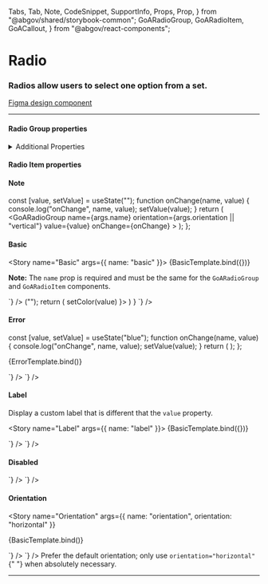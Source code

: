   Tabs,
  Tab,
  Note,
  CodeSnippet,
  SupportInfo,
  Props,
  Prop,
} from "@abgov/shared/storybook-common";
  GoARadioGroup,
  GoARadioItem,
  GoACallout,
} from "@abgov/react-components";

<Meta title="Components/Radio" />

# Radio

### Radios allow users to select one option from a set.

[Figma design component](https://www.figma.com/file/3pb2IK8s2QUqWieH79KdN7/%E2%9D%96-Components-%7C-DDI?node-id=7038%3A246448)

---

#### Radio Group properties

<Props showTabs={true}>
  <Prop
    name="name"
    type="string"
    required="true"
    description="Must match the name assigned to the children"
  />
  <Prop name="value" type="string" description="Value binding" />
  <Prop
    name="orientation"
    type="horizontal | vertical"
    defaultValue="vertical"
    description="Orientation of the radio items"
  />
  <Prop
    name="error"
    type="boolean"
    defaultValue="false"
    description="Set the component to an error state"
  />
  <Prop
    name="disabled"
    type="boolean"
    defaultValue="false"
    description="Set the component to disabled"
  />
  <Prop
    name="ariaLabel"
    type="string"
    description="Defines how the text will be translated for the screen reader. It not specified it will fall back to the name"
  />
  <Prop
    name="onChange"
    lang="react"
    type="(name: string, value: string) => void"
    description="onChange event"
  />
</Props>

<details>
  <summary>Additional Properties</summary>
  <Props showTabs={true}>
    <Prop
      name="mt"
      type="none | 3xs | 2xs | xs | s | m | l | xl | 2xl | 3xl | 4xl"
      defaultValue="none"
      description="Top margin"
    />
    <Prop
      name="mr"
      type="none | 3xs | 2xs | xs | s | m | l | xl | 2xl | 3xl | 4xl"
      defaultValue="none"
      description="Right margin"
    />
    <Prop
      name="mb"
      type="none | 3xs | 2xs | xs | s | m | l | xl | 2xl | 3xl | 4xl"
      defaultValue="none"
      description="Bottom margin"
    />
    <Prop
      name="ml"
      type="none | 3xs | 2xs | xs | s | m | l | xl | 2xl | 3xl | 4xl"
      defaultValue="none"
      description="Left margin"
    />
  </Props>
</details>

#### Radio Item properties

<Props showTabs={true}>
  <Prop
    name="value"
    type="string"
    required="true"
    description="Value of the item that will be returned when selected"
  />
  <Prop name="label" type="string" description="Text to show to the user" />
</Props>

#### Note

  const [value, setValue] = useState("");
  function onChange(name, value) {
    console.log("onChange", name, value);
    setValue(value);
  }
  return (
    <GoARadioGroup
      name={args.name}
      orientation={args.orientation || "vertical"}
      value={value}
      onChange={onChange}
    >
      <GoARadioItem label="Red" value="red" />
      <GoARadioItem label="Blue" value="blue" />
      <GoARadioItem label="Orange" value="orange" />
    </GoARadioGroup>
  );
};

#### Basic

<Story name="Basic" args={{ name: "basic" }}>
  {BasicTemplate.bind({})}
</Story>

**Note:** The `name` prop is required and must be the same for the `GoARadioGroup` and `GoARadioItem` components.

<Tabs>
  <Tab label="Web Component" hidden={true}>
    <CodeSnippet
      lang="html"
      code={`
        <goa-radio-group id="my-color" name="color" value="orange">
          <goa-radio-item value="red" />
          <goa-radio-item value="blue" />
          <goa-radio-item value="orange" />
        </goa-radio-group>
      `}
    />
    <CodeSnippet
      lang="js"
      code={`
        const el = document.findById("my-color");
        el.addEventListener("_change", (e) => {
          console.log(e.detail.name, e.detail.value);
        });
      `}
    />
  </Tab>
  <Tab label="Angular">
    <CodeSnippet
      lang="html"
      code={`
        <goa-radio-group name="color" goaValue [formControl]="reactiveFormCtrl" [value]="reactiveFormCtrl.value">
          <goa-radio-item value="red"></goa-radio-item>
          <goa-radio-item value="blue"></goa-radio-item>
          <goa-radio-item value="orange"></goa-radio-item>
        </goa-radio-group>
      `}
    />
    <CodeSnippet
      lang="ts"
      code={`
        export class MyComponent {
          reactiveFormCtrl = new FormControl();
        }
      `}
    />
  </Tab>
  <Tab label="React">
    <CodeSnippet
      lang="tsx"
      code={`
          const [color, setColor] = useState<string>("");
          return (
            <GoARadioGroup name="color" value={color} onChange={(_name, value) => setColor(value) }>
              <GoARadioItem value="red" />
              <GoARadioItem value="blue" />
              <GoARadioItem value="orange"/>
            </GoARadioGroup>
          )
        }
      `}
    />
  </Tab>
</Tabs>

#### Error

  const [value, setValue] = useState("blue");
  function onChange(name, value) {
    console.log("onChange", name, value);
    setValue(value);
  }
  return (
    <GoARadioGroup name="error" value={value} onChange={onChange} error={true}>
      <GoARadioItem name="error" label="Red" value="red" />
      <GoARadioItem name="error" label="Blue" value="blue" />
      <GoARadioItem name="error" label="Orange" value="orange" />
    </GoARadioGroup>
  );
};

<Story name="Error">{ErrorTemplate.bind()}</Story>

<Tabs>
  <Tab label="Web Component" hidden={true}>
    <CodeSnippet
      lang="html"
      code={`
        <goa-radio-group name="color" value="orange" error>
          <goa-radio-item value="red" />
          <goa-radio-item value="blue" />
          <goa-radio-item value="orange" />
        </goa-radio-group>
      `}
    />
  </Tab>
  <Tab label="Angular">
    <CodeSnippet
      lang="html"
      code={`
        <goa-radio-group name="color" value="orange" [formControl]="reactiveFormCtrl" [value]="reactiveFormCtrl.value" error>
          <goa-radio-item value="red"></goa-radio-item>
          <goa-radio-item value="blue"></goa-radio-item>
          <goa-radio-item value="orange"></goa-radio-item>
        </goa-radio-group>
      `}
    />
    <CodeSnippet
      lang="ts"
      code={`
        export class MyComponent {
          reactiveFormCtrl = new FormControl();
        }
      `}
    />
  </Tab>
  <Tab label="React">
    <CodeSnippet
      lang="tsx"
      code={`
        <GoARadioGroup name="color" value="orange" error={true}>
          <GoARadioItem value="red" />
          <GoARadioItem value="blue" />
          <GoARadioItem value="orange"/>
        </GoARadioGroup>
      `}
    />
  </Tab>
</Tabs>

#### Label

Display a custom label that is different that the `value` property.

<Story name="Label" args={{ name: "label" }}>
  {BasicTemplate.bind({})}
</Story>

<Tabs>
  <Tab label="Web Component" hidden={true}>
    <CodeSnippet
      lang="html"
      code={`
        <goa-radio-group name="color" value="orange">
          <goa-radio-item label="Red" value="red" />
          <goa-radio-item label="Blue" value="blue" />
          <goa-radio-item label="Orange" value="orange" />
        </goa-radio-group>
      `}
    />
  </Tab>
  <Tab label="Angular">
    <CodeSnippet
      lang="html"
      code={`
        <goa-radio-group name="color" value="orange">
          <goa-radio-item label="Red" value="red"></goa-radio-item>
          <goa-radio-item label="Blue" value="blue"></goa-radio-item>
          <goa-radio-item label="Orange" value="orange"></goa-radio-item>
        </goa-radio-group>
      `}
    />
  </Tab>
  <Tab label="React">
    <CodeSnippet
      lang="tsx"
      code={`
        <GoARadioGroup name="color" value="orange" onChange={noop}>
          <GoARadioItem label="Red" value="red" />
          <GoARadioItem label="Blue" value="blue" />
          <GoARadioItem label="Orange" value="orange"/>
        </GoARadioGroup>
      `}
    />
  </Tab>
</Tabs>

#### Disabled

<Story name="Disabled">
  <GoARadioGroup name="disabled" value="orange" disabled={true}>
    <GoARadioItem name="disabled" value="red" />
    <GoARadioItem name="disabled" value="blue" />
    <GoARadioItem name="disabled" value="orange" />
  </GoARadioGroup>
</Story>

<Tabs>
  <Tab label="Web Component" hidden={true}>
    <CodeSnippet
      lang="html"
      code={`
        <goa-radio-group name="color" value="orange" disabled>
          <goa-radio-item value="red" />
          <goa-radio-item value="blue" />
          <goa-radio-item value="orange" />
        </goa-radio-group>
      `}
    />
  </Tab>
  <Tab label="Angular">
    <CodeSnippet
      lang="html"
      code={`
        <goa-radio-group name="color" value="orange" disabled>
          <goa-radio-item value="red"></goa-radio-item>
          <goa-radio-item value="blue"></goa-radio-item>
          <goa-radio-item value="orange"></goa-radio-item>
        </goa-radio-group>
      `}
    />
  </Tab>
  <Tab label="React">
    <CodeSnippet
      lang="tsx"
      code={`
        <GoARadioGroup name="color" value="orange" onChange={noop} disabled={true}>
          <GoARadioItem value="red" />
          <GoARadioItem value="blue" />
          <GoARadioItem value="orange"/>
        </GoARadioGroup>
      `}
    />
  </Tab>
</Tabs>

#### Orientation

<Story
  name="Orientation"
  args={{ name: "orientation", orientation: "horizontal" }}
>
  {BasicTemplate.bind()}
</Story>

<Tabs>
  <Tab label="Web Component" hidden={true}>
    <CodeSnippet
      lang="html"
      code={`
        <goa-radio-group name="color" value="orange" orientation="horizontal">
          <goa-radio-item value="red" />
          <goa-radio-item value="blue" />
          <goa-radio-item value="orange" />
        </goa-radio-group>
      `}
    />
  </Tab>
  <Tab label="Angular">
    <CodeSnippet
      lang="html"
      code={`
        <goa-radio-group name="color" value="orange" orientation="horizontal">
          <goa-radio-item value="red"></goa-radio-item>
          <goa-radio-item value="blue"></goa-radio-item>
          <goa-radio-item value="orange"></goa-radio-item>
        </goa-radio-group>
      `}
    />
  </Tab>
  <Tab label="React">
    <CodeSnippet
      lang="tsx"
      code={`
        <GoARadioGroup name="color" value="orange" onChange={noop} orientation="horizontal">
          <GoARadioItem value="red" />
          <GoARadioItem value="blue" />
          <GoARadioItem value="orange"/>
        </GoARadioGroup>
      `}
    />
  </Tab>
</Tabs>

<Note type="best-practices">
  Prefer the default orientation; only use <code>orientation="horizontal"</code>{" "}
  when absolutely necessary.
</Note>

---

<SupportInfo />
